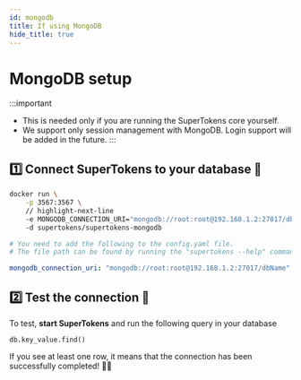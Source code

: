 ```yaml
---
id: mongodb
title: If using MongoDB
hide_title: true
---
```


<!-- COPY DOCS -->
<!-- ./community/database-setup/mongodb.mdx -->


# MongoDB setup

:::important
- This is needed only if you are running the SuperTokens core yourself.
- We support only session management with MongoDB. Login support will be added in the future.
:::

## 1️⃣ Connect SuperTokens to your database 🔌

<DockerTabs>
<TabItem value="with-docker">

```bash
docker run \
	-p 3567:3567 \
    // highlight-next-line
    -e MONGODB_CONNECTION_URI="mongodb://root:root@192.168.1.2:27017/dbName" \ 
    -d supertokens/supertokens-mongodb
```
</TabItem>

<TabItem value="without-docker">

```yaml
# You need to add the following to the config.yaml file.
# The file path can be found by running the "supertokens --help" command

mongodb_connection_uri: "mongodb://root:root@192.168.1.2:27017/dbName"
```
</TabItem>
</DockerTabs>


## 2️⃣ Test the connection 🤞
To test, **start SuperTokens** and run the following query in your database
```cql
db.key_value.find()
```
If you see at least one row, it means that the connection has been successfully completed! 🥳🎉
